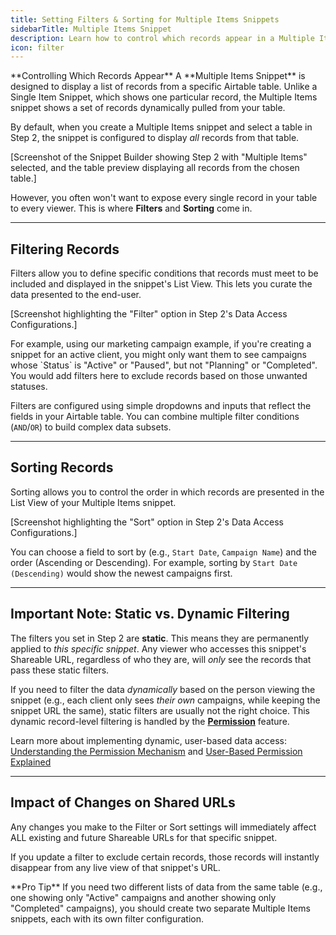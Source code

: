 ```yaml
---
title: Setting Filters & Sorting for Multiple Items Snippets
sidebarTitle: Multiple Items Snippet
description: Learn how to control which records appear in a Multiple Items Snippet list using static filters and sorting options.
icon: filter
---
```


<Tip icon="filter">
  **Controlling Which Records Appear**  
  A **Multiple Items Snippet** is designed to display a list of records from a specific Airtable table. Unlike a Single Item Snippet, which shows one particular record, the Multiple Items snippet shows a set of records dynamically pulled from your table.
</Tip>

By default, when you create a Multiple Items snippet and select a table in Step 2, the snippet is configured to display *all* records from that table.

[Screenshot of the Snippet Builder showing Step 2 with "Multiple Items" selected, and the table preview displaying all records from the chosen table.]

However, you often won't want to expose every single record in your table to every viewer. This is where **Filters** and **Sorting** come in.

---

## Filtering Records

Filters allow you to define specific conditions that records must meet to be included and displayed in the snippet's List View. This lets you curate the data presented to the end-user.

[Screenshot highlighting the "Filter" option in Step 2's Data Access Configurations.]

<Accordion title="Example Filter">
  For example, using our marketing campaign example, if you're creating a snippet for an active client, you might only want them to see campaigns whose `Status` is "Active" or "Paused", but not "Planning" or "Completed". You would add filters here to exclude records based on those unwanted statuses.
</Accordion>

Filters are configured using simple dropdowns and inputs that reflect the fields in your Airtable table. You can combine multiple filter conditions (`AND`/`OR`) to build complex data subsets.

---

## Sorting Records

Sorting allows you to control the order in which records are presented in the List View of your Multiple Items snippet.

[Screenshot highlighting the "Sort" option in Step 2's Data Access Configurations.]

You can choose a field to sort by (e.g., `Start Date`, `Campaign Name`) and the order (Ascending or Descending). For example, sorting by `Start Date (Descending)` would show the newest campaigns first.

---

## Important Note: Static vs. Dynamic Filtering

The filters you set in Step 2 are **static**. This means they are permanently applied to *this specific snippet*. Any viewer who accesses this snippet's Shareable URL, regardless of who they are, will *only* see the records that pass these static filters.

If you need to filter the data *dynamically* based on the person viewing the snippet (e.g., each client only sees *their own* campaigns, while keeping the snippet URL the same), static filters are usually not the right choice. This dynamic record-level filtering is handled by the [**Permission**](/chapters/controlling-data-access/understanding-the-permission-mechanism) feature.

Learn more about implementing dynamic, user-based data access: [Understanding the Permission Mechanism](/chapters/controlling-data-access/understanding-the-permission-mechanism) and [User-Based Permission Explained](/chapters/controlling-data-access/user-based-permission-explained)

---

## Impact of Changes on Shared URLs

Any changes you make to the Filter or Sort settings will immediately affect ALL existing and future Shareable URLs for that specific snippet.

If you update a filter to exclude certain records, those records will instantly disappear from any live view of that snippet's URL.

<Tip icon="lightbulb">
  **Pro Tip**  
  If you need two different lists of data from the same table (e.g., one showing only "Active" campaigns and another showing only "Completed" campaigns), you should create two separate Multiple Items snippets, each with its own filter configuration.
</Tip>